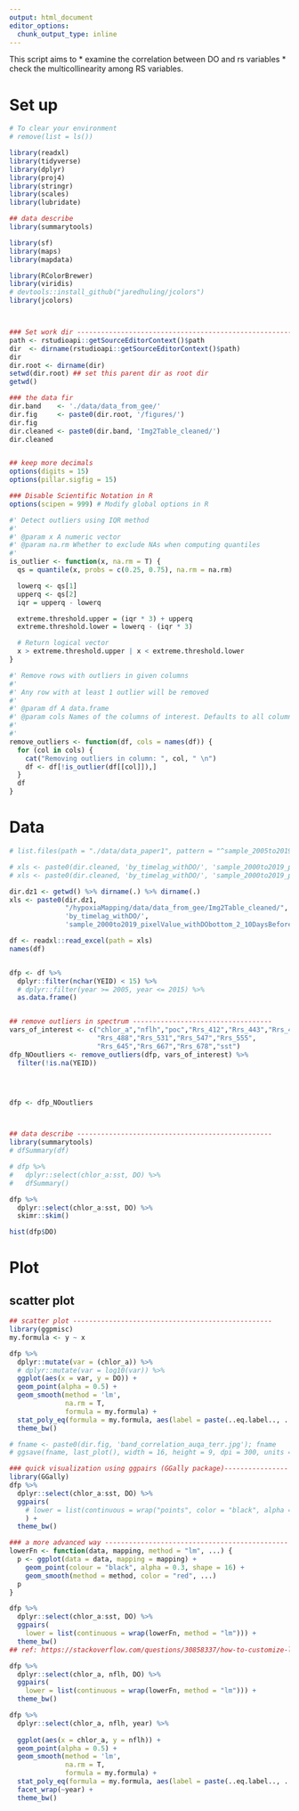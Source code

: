 ```yaml
---
output: html_document
editor_options: 
  chunk_output_type: inline
---
```


This script aims to 
  * examine the correlation between DO and rs variables
  * check the multicollinearity among RS variables. 

# Set up

```r
# To clear your environment
# remove(list = ls())

library(readxl)
library(tidyverse)
library(dplyr)
library(proj4)
library(stringr)
library(scales)
library(lubridate)

## data describe
library(summarytools)

library(sf)
library(maps)
library(mapdata)

library(RColorBrewer)
library(viridis)
# devtools::install_github("jaredhuling/jcolors")
library(jcolors)



### Set work dir ----------------------------------------------------------
path <- rstudioapi::getSourceEditorContext()$path
dir  <- dirname(rstudioapi::getSourceEditorContext()$path)
dir
dir.root <- dirname(dir)
setwd(dir.root) ## set this parent dir as root dir
getwd()

### the data fir
dir.band    <- './data/data_from_gee/'
dir.fig     <- paste0(dir.root, '/figures/')
dir.fig
dir.cleaned <- paste0(dir.band, 'Img2Table_cleaned/')
dir.cleaned


## keep more decimals
options(digits = 15)
options(pillar.sigfig = 15)

### Disable Scientific Notation in R
options(scipen = 999) # Modify global options in R
```



```r
#' Detect outliers using IQR method
#' 
#' @param x A numeric vector
#' @param na.rm Whether to exclude NAs when computing quantiles
#' 
is_outlier <- function(x, na.rm = T) {
  qs = quantile(x, probs = c(0.25, 0.75), na.rm = na.rm)

  lowerq <- qs[1]
  upperq <- qs[2]
  iqr = upperq - lowerq 

  extreme.threshold.upper = (iqr * 3) + upperq
  extreme.threshold.lower = lowerq - (iqr * 3)

  # Return logical vector
  x > extreme.threshold.upper | x < extreme.threshold.lower
}

#' Remove rows with outliers in given columns
#' 
#' Any row with at least 1 outlier will be removed
#' 
#' @param df A data.frame
#' @param cols Names of the columns of interest. Defaults to all columns.
#' 
#' 
remove_outliers <- function(df, cols = names(df)) {
  for (col in cols) {
    cat("Removing outliers in column: ", col, " \n")
    df <- df[!is_outlier(df[[col]]),]
  }
  df
}
```





# Data

```r
# list.files(path = "./data/data_paper1", pattern = "^sample_2005to2019_pixelValue_withDObottom_2_weekBefore.xlsx", full.names = T, recursive = T)

# xls <- paste0(dir.cleaned, 'by_timelag_withDO/', 'sample_2000to2019_pixelValue_withDObottom_2_weekBefore.xlsx'); xls
# xls <- paste0(dir.cleaned, 'by_timelag_withDO/', 'sample_2000to2019_pixelValue_withDObottom_2_10DaysBefore.xlsx'); xls

dir.dz1 <- getwd() %>% dirname(.) %>% dirname(.)
xls <- paste0(dir.dz1, 
              "/hypoxiaMapping/data/data_from_gee/Img2Table_cleaned/",
              'by_timelag_withDO/', 
              'sample_2000to2019_pixelValue_withDObottom_2_10DaysBefore.xlsx'); xls

df <- readxl::read_excel(path = xls)
names(df)


dfp <- df %>%
  dplyr::filter(nchar(YEID) < 15) %>%
  # dplyr::filter(year >= 2005, year <= 2015) %>%
  as.data.frame()


## remove outliers in spectrum -----------------------------------
vars_of_interest <- c("chlor_a","nflh","poc","Rrs_412","Rrs_443","Rrs_469",
                      "Rrs_488","Rrs_531","Rrs_547","Rrs_555", 
                      "Rrs_645","Rrs_667","Rrs_678","sst")
dfp_NOoutliers <- remove_outliers(dfp, vars_of_interest) %>%
  filter(!is.na(YEID))




dfp <- dfp_NOoutliers



## data describe -------------------------------------------------
library(summarytools)
# dfSummary(df)

# dfp %>% 
#   dplyr::select(chlor_a:sst, DO) %>%
#   dfSummary()

dfp %>% 
  dplyr::select(chlor_a:sst, DO) %>%
  skimr::skim()

hist(dfp$DO)
```



# Plot

## scatter plot

```r
## scatter plot --------------------------------------------------
library(ggpmisc)
my.formula <- y ~ x

dfp %>%
  dplyr::mutate(var = (chlor_a)) %>%
  # dplyr::mutate(var = log10(var)) %>%
  ggplot(aes(x = var, y = DO)) +
  geom_point(alpha = 0.5) +
  geom_smooth(method = 'lm',
              na.rm = T,
              formula = my.formula) +
  stat_poly_eq(formula = my.formula, aes(label = paste(..eq.label.., ..rr.label.., sep = "~~~")), parse = TRUE) +
  theme_bw()

# fname <- paste0(dir.fig, 'band_correlation_auqa_terr.jpg'); fname
# ggsave(fname, last_plot(), width = 16, height = 9, dpi = 300, units = 'in')
```


```r
### quick visualization using ggpairs (GGally package)----------------
library(GGally)
dfp %>%
  dplyr::select(chlor_a:sst, DO) %>%
  ggpairs(
    # lower = list(continuous = wrap("points", color = "black", alpha = 0.5))
    ) +
  theme_bw()
```




```r
### a more advanced way ----------------------------------------------
lowerFn <- function(data, mapping, method = "lm", ...) {
  p <- ggplot(data = data, mapping = mapping) +
    geom_point(colour = "black", alpha = 0.3, shape = 16) +
    geom_smooth(method = method, color = "red", ...)
  p
}

dfp %>% 
  dplyr::select(chlor_a:sst, DO) %>%
  ggpairs(
    lower = list(continuous = wrap(lowerFn, method = "lm"))) + 
  theme_bw()
## ref: https://stackoverflow.com/questions/30858337/how-to-customize-lines-in-ggpairs-ggally
```


```r
dfp %>% 
  dplyr::select(chlor_a, nflh, DO) %>%
  ggpairs(
    lower = list(continuous = wrap(lowerFn, method = "lm"))) + 
  theme_bw()
```



```r
dfp %>% 
  dplyr::select(chlor_a, nflh, year) %>%
  
  ggplot(aes(x = chlor_a, y = nflh)) +
  geom_point(alpha = 0.5) +
  geom_smooth(method = 'lm',
              na.rm = T,
              formula = my.formula) +
  stat_poly_eq(formula = my.formula, aes(label = paste(..eq.label.., ..rr.label.., sep = "~~~")), parse = TRUE) +
  facet_wrap(~year) +
  theme_bw()
```

